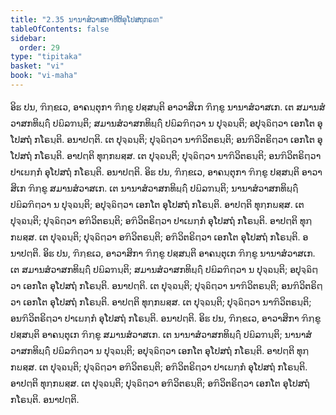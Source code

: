 ```yaml
---
title: "2.35 ນານາສໍວາສກາທີຫິອຸໂປສຖກຣຓ"
tableOfContents: false
sidebar:
  order: 29
type: "tipitaka"
basket: "vi"
book: "vi-maha"
---
```



<DynamicBreadcrumb />

<Division number="180" book="vi-maha">

<Paragraph number="784" book="vi-maha">
ອິຘ ປນ, ຠິກ຺ຂເວ, ອາຄນ຺ຕຸກາ ຠິກ຺ຂູ ປສ຺ສນ຺ຕິ ອາວາສິເກ ຠິກ຺ຂູ ນານາສໍວາສເກ. ເຕ ສມານສໍວາສກທິຏ຺ຐິໍ ປຏິລຠນ຺ຕິ; ສມານສໍວາສກທິຏ຺ຐິໍ ປຏິລຠິຕ຺ວາ ນ ປຸຈ຺ຉນ຺ຕິ; ອປຸຈ຺ຉິຕ຺ວາ ເອກໂຕ ອຸໂປສຖໍ ກໂຣນ຺ຕິ. ອນາປຕ຺ຕິ. ເຕ ປຸຈ຺ຉນ຺ຕິ; ປຸຈ຺ຉິຕ຺ວາ ນາຠິວິຕຣນ຺ຕິ; ອນຠິວິຕຣິຕ຺ວາ ເອກໂຕ ອຸໂປສຖໍ ກໂຣນ຺ຕິ. ອາປຕ຺ຕິ ທຸກ຺ກຏສ຺ສ. ເຕ ປຸຈ຺ຉນ຺ຕິ; ປຸຈ຺ຉິຕ຺ວາ ນາຠິວິຕຣນ຺ຕິ; ອນຠິວິຕຣິຕ຺ວາ ປາເຏກ຺ກໍ ອຸໂປສຖໍ ກໂຣນ຺ຕິ. ອນາປຕ຺ຕິ.
</Paragraph>

<Paragraph number="785" book="vi-maha">
ອິຘ ປນ, ຠິກ຺ຂເວ, ອາຄນ຺ຕຸກາ ຠິກ຺ຂູ ປສ຺ສນ຺ຕິ ອາວາສິເກ ຠິກ຺ຂູ ສມານສໍວາສເກ. ເຕ ນານາສໍວາສກທິຏ຺ຐິໍ ປຏິລຠນ຺ຕິ; ນານາສໍວາສກທິຏ຺ຐິໍ ປຏິລຠິຕ຺ວາ ນ ປຸຈ຺ຉນ຺ຕິ; ອປຸຈ຺ຉິຕ຺ວາ ເອກໂຕ ອຸໂປສຖໍ ກໂຣນ຺ຕິ. ອາປຕ຺ຕິ ທຸກ຺ກຏສ຺ສ. ເຕ ປຸຈ຺ຉນ຺ຕິ; ປຸຈ຺ຉິຕ຺ວາ ອຠິວິຕຣນ຺ຕິ; ອຠິວິຕຣິຕ຺ວາ ປາເຏກ຺ກໍ ອຸໂປສຖໍ ກໂຣນ຺ຕິ. ອາປຕ຺ຕິ ທຸກ຺ກຏສ຺ສ. ເຕ ປຸຈ຺ຉນ຺ຕິ; ປຸຈ຺ຉິຕ຺ວາ ອຠິວິຕຣນ຺ຕິ; ອຠິວິຕຣິຕ຺ວາ ເອກໂຕ ອຸໂປສຖໍ ກໂຣນ຺ຕິ. ອນາປຕ຺ຕິ.
</Paragraph>

<Paragraph number="786" book="vi-maha">
ອິຘ ປນ, ຠິກ຺ຂເວ, ອາວາສິກາ ຠິກ຺ຂູ ປສ຺ສນ຺ຕິ ອາຄນ຺ຕຸເກ ຠິກ຺ຂູ ນານາສໍວາສເກ. ເຕ ສມານສໍວາສກທິຏ຺ຐິໍ ປຏິລຠນ຺ຕິ; ສມານສໍວາສກທິຏ຺ຐິໍ ປຏິລຠິຕ຺ວາ ນ ປຸຈ຺ຉນ຺ຕິ; ອປຸຈ຺ຉິຕ຺ວາ ເອກໂຕ ອຸໂປສຖໍ ກໂຣນ຺ຕິ. ອນາປຕ຺ຕິ. ເຕ ປຸຈ຺ຉນ຺ຕິ; ປຸຈ຺ຉິຕ຺ວາ ນາຠິວິຕຣນ຺ຕິ; ອນຠິວິຕຣິຕ຺ວາ ເອກໂຕ ອຸໂປສຖໍ ກໂຣນ຺ຕິ. ອາປຕ຺ຕິ ທຸກ຺ກຏສ຺ສ. ເຕ ປຸຈ຺ຉນ຺ຕິ; ປຸຈ຺ຉິຕ຺ວາ ນາຠິວິຕຣນ຺ຕິ; ອນຠິວິຕຣິຕ຺ວາ ປາເຏກ຺ກໍ ອຸໂປສຖໍ ກໂຣນ຺ຕິ. ອນາປຕ຺ຕິ.
</Paragraph>

<Paragraph number="787" book="vi-maha">
ອິຘ ປນ, ຠິກ຺ຂເວ, ອາວາສິກາ ຠິກ຺ຂູ ປສ຺ສນ຺ຕິ ອາຄນ຺ຕຸເກ ຠິກ຺ຂູ ສມານສໍວາສເກ. ເຕ ນານາສໍວາສກທິຏ຺ຐິໍ ປຏິລຠນ຺ຕິ; ນານາສໍວາສກທິຏ຺ຐິໍ ປຏິລຠິຕ຺ວາ ນ ປຸຈ຺ຉນ຺ຕິ; ອປຸຈ຺ຉິຕ຺ວາ ເອກໂຕ ອຸໂປສຖໍ ກໂຣນ຺ຕິ. ອາປຕ຺ຕິ ທຸກ຺ກຏສ຺ສ. ເຕ ປຸຈ຺ຉນ຺ຕິ; ປຸຈ຺ຉິຕ຺ວາ ອຠິວິຕຣນ຺ຕິ; ອຠິວິຕຣິຕ຺ວາ ປາເຏກ຺ກໍ ອຸໂປສຖໍ ກໂຣນ຺ຕິ. ອາປຕ຺ຕິ ທຸກ຺ກຏສ຺ສ. ເຕ ປຸຈ຺ຉນ຺ຕິ; ປຸຈ຺ຉິຕ຺ວາ ອຠິວິຕຣນ຺ຕິ; ອຠິວິຕຣິຕ຺ວາ ເອກໂຕ ອຸໂປສຖໍ ກໂຣນ຺ຕິ. ອນາປຕ຺ຕິ.
</Paragraph>
</Division>